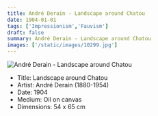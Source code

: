 ```yaml
---
title: André Derain - Landscape around Chatou
date: 1904-01-01
tags: ['Impressionism','Fauvism']
draft: false
summary: André Derain - Landscape around Chatou
images: ['/static/images/10299.jpg']
---
```


![André Derain - Landscape around Chatou](/static/images/10299.jpg)

* Title: Landscape around Chatou
* Artist: André Derain (1880-1954)
* Date: 1904
* Medium: Oil on canvas
* Dimensions: 54 x 65 cm


